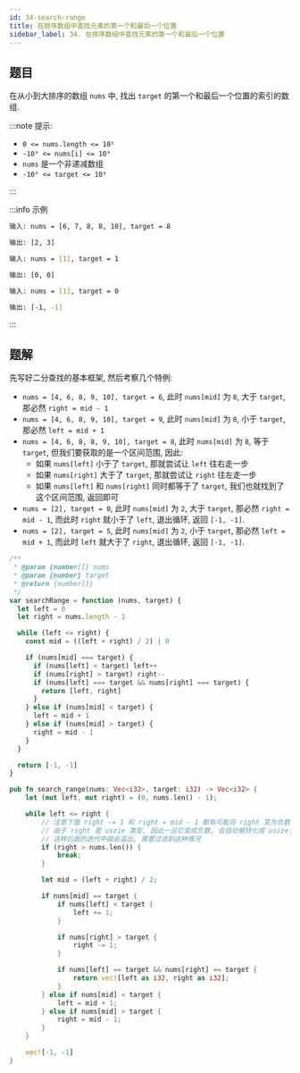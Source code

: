 ```yaml
---
id: 34-search-range
title: 在排序数组中查找元素的第一个和最后一个位置
sidebar_label: 34. 在排序数组中查找元素的第一个和最后一个位置
---
```


## 题目

在从小到大排序的数组 `nums` 中, 找出 `target` 的第一个和最后一个位置的索引的数组.

:::note 提示:

- `0 <= nums.length <= 10⁵`
- `-10⁹ <= nums[i] <= 10⁹`
- `nums` 是一个非递减数组
- `-10⁹ <= target <= 10⁹`

:::

:::info 示例

```bash
输入: nums = [6, 7, 8, 8, 10], target = 8

输出: [2, 3]
```

```bash
输入: nums = [1], target = 1

输出: [0, 0]
```

```bash
输入: nums = [1], target = 0

输出: [-1, -1]
```

:::

## 题解

先写好二分查找的基本框架, 然后考察几个特例:

- `nums = [4, 6, 8, 9, 10], target = 6`, 此时 `nums[mid]` 为 `8`, 大于 `target`, 那必然 `right = mid - 1`
- `nums = [4, 6, 8, 9, 10], target = 9`, 此时 `nums[mid]` 为 `8`, 小于 `target`, 那必然 `left = mid + 1`
- `nums = [4, 6, 8, 8, 9, 10], target = 8`, 此时 `nums[mid]` 为 `8`, 等于 `target`, 但我们要获取的是一个区间范围, 因此:
  - 如果 `nums[left]` 小于了 `target`, 那就尝试让 `left` 往右走一步
  - 如果 `nums[right]` 大于了 `target`, 那就尝试让 `right` 往左走一步
  - 如果 `nums[left]` 和 `nums[right]` 同时都等于了 `target`, 我们也就找到了这个区间范围, 返回即可
- `nums = [2], target = 0`, 此时 `nums[mid]` 为 `2`, 大于 `target`, 那必然 `right = mid - 1`, 而此时 `right` 就小于了 `left`, 退出循环, 返回 `[-1, -1]`.
- `nums = [2], target = 5`, 此时 `nums[mid]` 为 `2`, 小于 `target`, 那必然 `left = mid + 1`, 而此时 `left` 就大于了 `right`, 退出循环, 返回 `[-1, -1]`.


<Tabs>
  <TabItem value="JavaScript" label="JavaScript" default>

```ts
/**
 * @param {number[]} nums
 * @param {number} target
 * @return {number[]}
 */
var searchRange = function (nums, target) {
  let left = 0
  let right = nums.length - 1

  while (left <= right) {
    const mid = ((left + right) / 2) | 0

    if (nums[mid] === target) {
      if (nums[left] < target) left++
      if (nums[right] > target) right--
      if (nums[left] === target && nums[right] === target) {
        return [left, right]
      }
    } else if (nums[mid] < target) {
      left = mid + 1
    } else if (nums[mid] > target) {
      right = mid - 1
    }
  }

  return [-1, -1]
}
```

</TabItem>
<TabItem value="Rust" label="Rust">

```rust
pub fn search_range(nums: Vec<i32>, target: i32) -> Vec<i32> {
    let (mut left, mut right) = (0, nums.len() - 1);

    while left <= right {
        // 注意下面 right -= 1 和 right = mid - 1 都有可能将 right 变为负数,
        // 由于 right 是 uszie 类型, 因此一旦它变成负数, 会自动被转化成 usize::MAX,
        // 这样后面的迭代中就会溢出, 需要过滤到这种情况
        if (right > nums.len()) {
            break;
        }

        let mid = (left + right) / 2;

        if nums[mid] == target {
            if nums[left] < target {
                left += 1;
            }

            if nums[right] > target {
                right -= 1;
            }

            if nums[left] == target && nums[right] == target {
                return vec![left as i32, right as i32];
            }
        } else if nums[mid] < target {
            left = mid + 1;
        } else if nums[mid] > target {
            right = mid - 1;
        }
    }

    vec![-1, -1]
}
```

</TabItem>
</Tabs>
